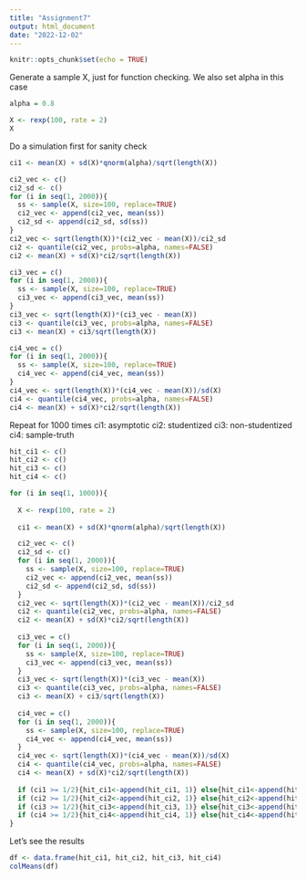 ```yaml
---
title: "Assignment7"
output: html_document
date: "2022-12-02"
---
```


```r
knitr::opts_chunk$set(echo = TRUE)
```

Generate a sample X, just for function checking. 
We also set alpha in this case

```r
alpha = 0.8

X <- rexp(100, rate = 2)
X
```

Do a simulation first for sanity check
```r
ci1 <- mean(X) + sd(X)*qnorm(alpha)/sqrt(length(X))

ci2_vec <- c()
ci2_sd <- c()
for (i in seq(1, 2000)){
  ss <- sample(X, size=100, replace=TRUE)
  ci2_vec <- append(ci2_vec, mean(ss))
  ci2_sd <- append(ci2_sd, sd(ss))
}
ci2_vec <- sqrt(length(X))*(ci2_vec - mean(X))/ci2_sd
ci2 <- quantile(ci2_vec, probs=alpha, names=FALSE)
ci2 <- mean(X) + sd(X)*ci2/sqrt(length(X))

ci3_vec = c()
for (i in seq(1, 2000)){
  ss <- sample(X, size=100, replace=TRUE)
  ci3_vec <- append(ci3_vec, mean(ss))
}
ci3_vec <- sqrt(length(X))*(ci3_vec - mean(X))
ci3 <- quantile(ci3_vec, probs=alpha, names=FALSE)
ci3 <- mean(X) + ci3/sqrt(length(X))

ci4_vec = c()
for (i in seq(1, 2000)){
  ss <- sample(X, size=100, replace=TRUE)
  ci4_vec <- append(ci4_vec, mean(ss))
}
ci4_vec <- sqrt(length(X))*(ci4_vec - mean(X))/sd(X)
ci4 <- quantile(ci4_vec, probs=alpha, names=FALSE)
ci4 <- mean(X) + sd(X)*ci2/sqrt(length(X))
```

Repeat for 1000 times
ci1: asymptotic
ci2: studentized
ci3: non-studentized
ci4: sample-truth

```r
hit_ci1 <- c()
hit_ci2 <- c()
hit_ci3 <- c()
hit_ci4 <- c()

for (i in seq(1, 1000)){
  
  X <- rexp(100, rate = 2)
  
  ci1 <- mean(X) + sd(X)*qnorm(alpha)/sqrt(length(X))

  ci2_vec <- c()
  ci2_sd <- c()
  for (i in seq(1, 2000)){
    ss <- sample(X, size=100, replace=TRUE)
    ci2_vec <- append(ci2_vec, mean(ss))
    ci2_sd <- append(ci2_sd, sd(ss))
  }
  ci2_vec <- sqrt(length(X))*(ci2_vec - mean(X))/ci2_sd
  ci2 <- quantile(ci2_vec, probs=alpha, names=FALSE)
  ci2 <- mean(X) + sd(X)*ci2/sqrt(length(X))
  
  ci3_vec = c()
  for (i in seq(1, 2000)){
    ss <- sample(X, size=100, replace=TRUE)
    ci3_vec <- append(ci3_vec, mean(ss))
  }
  ci3_vec <- sqrt(length(X))*(ci3_vec - mean(X))
  ci3 <- quantile(ci3_vec, probs=alpha, names=FALSE)
  ci3 <- mean(X) + ci3/sqrt(length(X))
  
  ci4_vec = c()
  for (i in seq(1, 2000)){
    ss <- sample(X, size=100, replace=TRUE)
    ci4_vec <- append(ci4_vec, mean(ss))
  }
  ci4_vec <- sqrt(length(X))*(ci4_vec - mean(X))/sd(X)
  ci4 <- quantile(ci4_vec, probs=alpha, names=FALSE)
  ci4 <- mean(X) + sd(X)*ci2/sqrt(length(X))
  
  if (ci1 >= 1/2){hit_ci1<-append(hit_ci1, 1)} else{hit_ci1<-append(hit_ci1, 0)}
  if (ci2 >= 1/2){hit_ci2<-append(hit_ci2, 1)} else{hit_ci2<-append(hit_ci2, 0)}
  if (ci3 >= 1/2){hit_ci3<-append(hit_ci3, 1)} else{hit_ci3<-append(hit_ci3, 0)}
  if (ci4 >= 1/2){hit_ci4<-append(hit_ci4, 1)} else{hit_ci4<-append(hit_ci4, 0)}
}
```
Let's see the results
```r
df <- data.frame(hit_ci1, hit_ci2, hit_ci3, hit_ci4)
colMeans(df)
```
